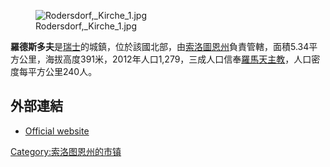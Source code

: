 [[Image:Rodersdorf,_Kirche_1.jpg|right]]

'''羅德斯多夫'''是[[瑞士|瑞士]]的城鎮，位於該國北部，由[[索洛圖恩州|索洛圖恩州]]負責管轄，面積5.34平方公里，海拔高度391米，2012年人口1,279，三成人口信奉[[羅馬天主教|羅馬天主教]]，人口密度每平方公里240人。

==外部連結==
* [http://www.rodersdorf.ch Official website] {{Wayback|url=http://www.rodersdorf.ch/ |date=20120205005121 }} {{de icon}}

{{Switzerland-geo-stub}}
[[Category:索洛图恩州的市镇|Category:索洛图恩州的市镇]]